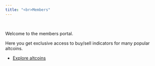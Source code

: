 ```yaml
---
title: "<br>Members"
---
```


<?php
// Initialize the session
session_start();

// Check if the user is logged in, if not then redirect him to login page
if(!isset($_SESSION["loggedin"]) || $_SESSION["loggedin"] !== true){
    header("location: login.php");
    exit;
}
?>

<br>

Welcome to the members portal.

Here you get exclusive access to buy/sell indicators for many popular altcoins.

<ul class="pagination"> <!--this is the style of the button-->
<li class="previous"><a href="https://mdz-analytics.com/altcoins/">Explore altcoins</a></li> <!--This button takes me to the table of contents-->
</ul>


